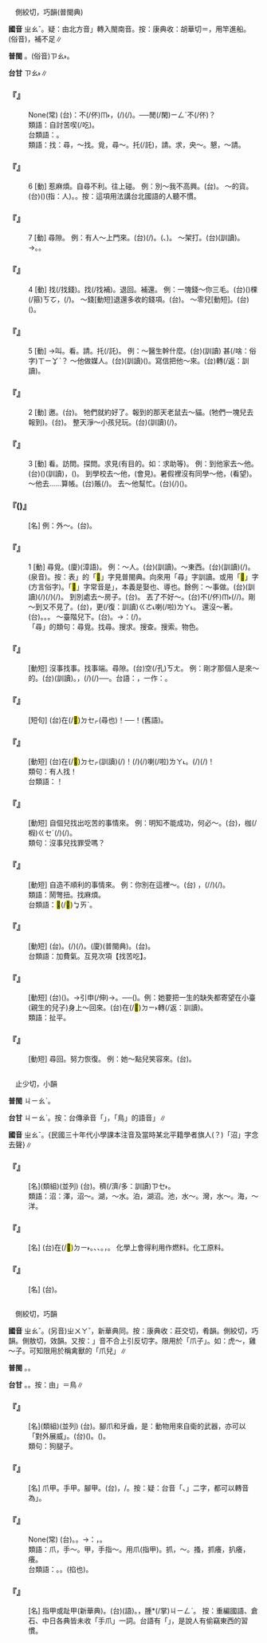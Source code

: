
=={{ruby|找|ㄓㄠˇ}}==

　側絞切，巧韻(普閩典)

'''國音''' <rt>ㄓㄠˇ</rt>。疑：由北方音{{ruby|「|ㄓㄠˇ}}」轉入閩南音。按：康典收：胡華切＝{{ruby|划|ㄏㄨㄚㆷ}}，用竿進船。(俗音){{ruby|爪|ㄓㄠˇ}}，補不足∥

'''普閩''' {{ruby|(文)|ㄗㄠˋ}}。(俗音)<rt>ㄗㄠ˫</rt>。

'''台甘''' <rt>ㄗㄠ˫</rt>∥

    

==='''『{{ruby|沒|ㄇㄟˊ}}{{ruby|病|ㄅㄧㄥˋ}}{{ruby|找|ㄓㄠˇ}}{{ruby|病|ㄅㄧㄥˋ}}』'''===
: None(常) (台){{ruby|比|ㄅㄧˋ}}{{ruby|喻|ㆡㄨ˫}}{{ruby|/|ㄌㄨ˫}}：{{ruby|好|ㄏㄜˋ}}{{ruby|好|ㄏㄜˋ}}{{ruby|人|ㄌㄤˊ}}不(/伓)<rt>ㆬ˫</rt>{{ruby|做|ㄗㄨㆤ˪}}{{ruby|/|ㄗㄜ˪}}，{{ruby|愛|ㄞ˪}}{{ruby|有|ㄨ˫}}{{ruby|載|ㄉㄞ˫}}(/{{ruby|戴|ㄉㄞ˪}}){{ruby|事|ㄐㄧ˪}}(/{{ruby|事|ㄉㄞ˫}}{{ruby|情|ㄐㄧ˪}})。──{{ruby|汝|ㄌㄧˋ}}{{ruby|是|ㄒㄧ˫}}{{ruby|傷|ㄒㄧㆫ}}{{ruby|/|ㄒㄧㆧ}}{{ruby|過|ㄍㆤ˪}}{{ruby|/|ㄍㄨㆤ˪}}閒(/閑)<rt>ㄧㄥˊ</rt>{{ruby|是|ㄒㄧ˫}}不(/伓){{ruby|·|ㆬ˫}}？
:類語：自討苦喫(/吃)。
:
:台類語：{{ruby|討|ㄊㄜˋ}}{{ruby|枷|ㄍㆤˊ}}{{ruby|<mark>&#xffb58;</mark>|ㆣㄧㄚˊ}}。
:
:類語：找：尋，～找。覓，尋～。托(/託)，請。求，央～。懇，～請。
:
    

==='''『{{ruby|找|ㄓㄠˇ}}』'''===
:6  [動] 惹麻煩。自尋不利。往上碰。 例：別～我不高興。(台){{ruby|<mark>&#xffb49;</mark>|ㄇㄞ˪}}{{ruby|來|ㄌㄞˊ}}{{ruby|惹|ㆢㄧㄚˋ}}{{ruby|/|ㄌㄧㄚˋ}}{{ruby|我|ㆣㄨㄚˋ}}{{ruby|<mark>&#xffa45;</mark>|ㆠㆤ˫}}{{ruby|/|ㆠㄨㆤ˫}}{{ruby|爽|ㄙㆲˋ}}{{ruby|快|ㄎㄨㄞ˪}}。 ～{{ruby|揍|ㄘㄡˋ}}的貨。(台){{ruby|愛|ㄞ˪}}{{ruby|人|ㄌㄤˊ}}{{ruby|修|ㄒㄧㄨ}}{{ruby|理|ㄌㄧˋ}}({{ruby|教|ㄍㄠ˪}}{{ruby|訓|ㄏㄨㄣ˪}}){{ruby|丌|ㆤ}}{{ruby|貨|ㄏㄨㆤ˪}}{{ruby|/|ㄏㆤ˪}}(指：人)。{{ruby|討|ㄊㄜˋ}}{{ruby|撲|ㄆㄚㆷ}}{{ruby|骿|ㄆㄧㆩ}}{{ruby|丌|ㆤ}}。按：這項用法講台北國語的人聽不慣。
    

==='''『{{ruby|找|ㄓㄠˇ}}』'''===
:7  [動] 尋隙。 例：有人～上門來。(台){{ruby|有|ㄨ˫}}{{ruby|人|ㄌㄤˊ}}{{ruby|逐|ㄌㄧㆦㆶ}}{{ruby|/|ㆢㄧㆦㆶ}}(/{{ruby|衝|ㄐㄧㄥ˪}}){{ruby|來|ㄌㄞˊ}}{{ruby|到|ㄍㄠ˪}}{{ruby|門|ㄇㆭˊ}}{{ruby|頭|ㄊㄠˊ}}。({{ruby|無|ㆠㄜˊ}}{{ruby|好|ㄏㄜˋ}}{{ruby|聲|ㄒㄧㆩ}}{{ruby|嗽|ㄙㄠ˪}}、{{ruby|求|ㄍㄧㄨˊ}}{{ruby|見|ㄍㄧㄢ˪}})。 ～架打。(台){{ruby|尋|ㄘㆤ˫}}{{ruby|/|ㄘㄨㆤ˫}}(訓讀){{ruby|人|ㄌㄤˊ}}{{ruby|相|ㄒㄧㄜ}}{{ruby|/|ㄙㆩ}}{{ruby|撲|ㄆㄚㆷ}}。→{{ruby|起|ㄎㄧˋ}}{{ruby|冤|ㄨㄢ}}{{ruby|家|ㄍㆤ}}。{{ruby|惹|ㆢㄧㄚˋ}}{{ruby|/|ㄌㄧㄚˋ}}{{ruby|事|ㄙㄨ˫}}{{ruby|相|ㄒㄧㄜ}}{{ruby|/|ㄙㆩ}}{{ruby|撲|ㄆㄚㆷ}}。
    

==='''『{{ruby|找|ㄓㄠˇ}}』'''===
:4  [動] 找(/找錢)。找(/找補)。退回。補還。 例：一塊錢～你三毛。(台)({{ruby|收|ㄒㄧㄨ}}{{ruby|汝|ㄌㄧˋ}}){{ruby|一|ㄐㄧㆵ ͘}}棵(/箍)<rt>ㄎㆦ</rt>{{ruby|銀|ㆣㄨㄣˊ}}{{ruby|/|ㆣㄧㄣˊ}}，{{ruby|找|ㄗㄠ˫}}(/{{ruby|還|ㄏㄧㄥˊ}}){{ruby|汝|ㄌㄧˋ}}{{ruby|三|ㄙㆩ}}{{ruby|角|ㄍㄚㆶ}}。 ～錢[動短]退還多收的錢項。(台){{ruby|找|ㄗㄠ˫}}{{ruby|錢|ㄐㆪˊ}}。 ～零兒[動短]。(台){{ruby|找|ㄗㄠ˫}}{{ruby|零|ㄌㄢˊ}}{{ruby|星|ㄙㄢ}}{{ruby|錢|ㄐㆪˊ}}({{ruby|還|ㄏㄧㄥˊ}}{{ruby|人|·ㄌㄤˊ}})。
    

==='''『{{ruby|找|ㄓㄠˇ}}』'''===
:5  [動] →叫。看。請。托(/託)。 例：～醫生幹什麼。(台){{ruby|尋|ㄘㆤ˫}}{{ruby|/|ㄘㄨㆤ˫}}(訓讀){{ruby|醫|ㄧ}}{{ruby|生|ㄒㄧㄥ}}{{ruby|<mark>&#xffa49;</mark>|ㆠㆤㆷ}}{{ruby|/|ㆠㄨㆤㆷ}} {{ruby|創|ㄘㆲ˪}}甚(/啥：俗字)<rt>ㄒㄧㆩˋ</rt>{{ruby|/|ㄒㄧㄚˋ}}{{ruby|/|ㄙㆩˋ}}{{ruby|貨|ㄏㄨㆤ˪}}{{ruby|/|ㄏㆤ˪}}？ ～他做媒人。(台){{ruby|尋|ㄘㆤ˫}}{{ruby|/|ㄘㄨㆤ˫}}(訓讀){{ruby|伊|ㄧ}}({{ruby|托|ㄊㆦㆶ}}{{ruby|伊|ㄧ}}){{ruby|做|ㄗㄨㆤ˪}}{{ruby|/|ㄗㄜ˪}}{{ruby|媒|ㄇㄨㄧˊ}}{{ruby|/|ㄇㄨㆤˊ}}{{ruby|人|ㄌㄤˊ}}。寫信把他～來。(台){{ruby|寫|ㄒㄧㄚˋ}}{{ruby|批|ㄆㄨㆤ}}{{ruby|/|ㄆㆤ}}{{ruby|加|ㄍㄚ}}{{ruby|叫|ㄍㄧㄜ˪}}轉(/返：訓讀){{ruby|·|ㄉㆭˋ}}{{ruby|來|·ㄌㄞˊ}}。
    

==='''『{{ruby|找|ㄓㄠˇ}}』'''===
:2  [動] 邀。(台){{ruby|相|ㄒㄧㄜ}}{{ruby|/|ㄙㆩ}}{{ruby|招|ㄐㄧㄜ}}。 牠們就約好了。報到的那天老鼠去～貓。(牠們一塊兒去報到)。(台){{ruby|<mark>&#xffa49;</mark>|ㆠㆤㆷ}}{{ruby|/|ㆠㄨㆤㆷ}}{{ruby|報|ㄅㄜ˪}}{{ruby|到|ㄉㄜ˪}}{{ruby|<mark>&#xf8fbe;</mark>|ㄏㄧㆵ}}{{ruby|日|ㆢㄧㆵ ͘}}{{ruby|/|ㄌㄧㆵ ͘}}{{ruby|老|ㄋㄧㄠˋ}}{{ruby|鼠|ㄑㄧˋ}}{{ruby|/|ㄘㄨˋ}}{{ruby|去|ㄎㄧ˪}}{{ruby|招|ㄐㄧㄜ}}{{ruby|貓|ㄋㄧㄠ}}。 整天淨～小孩兒玩。(台){{ruby|一|ㄐㄧㆵ ͘}}{{ruby|日|ㆢㄧㆵ ͘}}{{ruby|/|ㄌㄧㆵ ͘}}{{ruby|干|ㄍㄢ}}{{ruby|焦|ㄉㄚ}}{{ruby|尋|ㄘㆤ˫}}{{ruby|/|ㄘㄨㆤ˫}}(訓讀)(/{{ruby|招|ㄐㄧㄜ}}){{ruby|細|ㄙㄨㆤ˪}}{{ruby|/|ㄙㆤ˪}}{{ruby|漢|ㄏㄢ˪}}{{ruby|<mark>&#xffb51;</mark>|ㆣㄧㄣˋ}}{{ruby|仔|ㄚ}}{{ruby|<mark>&#xffae6;</mark>|ㄑㄧㆵ}}{{ruby|<mark>&#xffaec;</mark>|ㄊㄜˊ}}。
    

==='''『{{ruby|找|ㄓㄠˇ}}』'''===
:3  [動] 看。訪問。探問。求見(有目的。如：求助等)。 例：到他家去～他。(台){{ruby|去|ㄎㄧ˪}}{{ruby|<mark>&#xffad9;</mark>|ㄧㄣ}}{{ruby|兜|ㄉㄠ}}({{ruby|去|ㄎㄧ˪}}){{ruby|尋|ㄘㆤ˫}}{{ruby|/|ㄘㄨㆤ˫}}(訓讀){{ruby|伊|ㄧ}}，({{ruby|訪|ㄏㆲˋ}}{{ruby|問|ㄇㆭ˫}})。 到學校去～他，(會見)。暑假裡沒有同學～他，(看望)。～他去……算帳。(台){{ruby|去|ㄎㄧ˪}}{{ruby|合|ㄍㄚㆴ}}{{ruby|伊|ㄧ}}{{ruby|算|ㄙㆭ˪}}賬(/){{ruby|帳|ㄒㄧㄠ˪}}。 去～他幫忙。(台){{ruby|去|ㄎㄧ˪}}{{ruby|尋|ㄘㆤ˫}}{{ruby|/|ㄘㄨㆤ˫}}{{ruby|伊|ㄧ}}(/{{ruby|托|ㄊㆦㆶ}}{{ruby|伊|ㄧ}}){{ruby|來|ㄌㄞˊ}}{{ruby|<mark>&#xf91c0;</mark>|ㄉㄠ˪}}{{ruby|骹|ㄎㄚ}}{{ruby|手|ㄑㄧㄨˋ}}({{ruby|求|ㄍㄧㄨˊ}}{{ruby|助|ㄗㆦ˫}})。
    

==='''『{{ruby|找|ㄓㄠˇ}}({{ruby|兒|ㄦ}})』'''===
: [名]  例：外～。(台){{ruby|門|ㄇㆭˊ}}{{ruby|外|ㆣㄨㄚ˫}}{{ruby|有|ㄨ˫}}{{ruby|人|ㄌㄤˊ}}{{ruby|<mark>&#xffa49;</mark>|ㆠㆤㆷ}}{{ruby|/|ㆠㄨㆤㆷ}}{{ruby|見|ㄍㆪ˪}}{{ruby|厝|ㄘㄨ˪}}{{ruby|內|ㄌㄞ˫}}{{ruby|丌|ㆤ}}{{ruby|人|ㄌㄤˊ}}。
    

==='''『{{ruby|找|ㄓㄠˇ}}』'''===
:1  [動] 尋覓。(廈){{ruby|<mark>&#xffbf6;</mark>|ㄘㆤ˫}}{{ruby|/|ㄘㄨㆤ˫}}(漳語)。 例：～人。(台){{ruby|尋|ㄘㆤ˫}}{{ruby|/|ㄘㄨㆤ˫}}(訓讀){{ruby|人|ㄌㄤˊ}}。～東西。(台){{ruby|尋|ㄘㆤ˫}}{{ruby|/|ㄘㄨㆤ˫}}(訓讀){{ruby|物|ㄇㄧㆷ ͘}}(/{{ruby|物|ㄇㄧㆷ ͘}}{{ruby|件|ㄍㄧㆩ˫}})。{{ruby|物|ㄇㆭㆷ ͘}}{{ruby|件|ㄍㄧㆩ˪}}(泉音)。按：表{{ruby|「|ㄘㆤ˫}}{{ruby|/|ㄘㄨㆤ˫}}」的「<mark>&#xffbf6;</mark>」字見普閩典。向來用「尋」字訓讀。或用「<mark>&#xffb7e;</mark>」字(方言俗字)。「<mark>&#xffb7e;</mark>」字常音是{{ruby|「|ㄘㄨㄚ˫}}」，本義是娶也、導也。餘例：～事做。(台){{ruby|尋|ㄘㆤ˫}}{{ruby|/|ㄘㄨㆤ˫}}(訓讀){{ruby|載|ㄉㄞ˫}}(/{{ruby|戴|ㄉㄞ˪}}){{ruby|事|ㄐㄧ˪}}(/{{ruby|事|ㄉㄞ˫}}{{ruby|情|ㄐㄧ˪}}){{ruby|通|ㄊㄤ}}(/{{ruby|來|ㄌㄞˊ}}){{ruby|做|ㄗㄨㆤ˪}}{{ruby|/|ㄗㄜ˪}}。 到別處去～房子。(台){{ruby|去|ㄎㄧ˪}}{{ruby|別|ㄅㄚㆵ ͘}}{{ruby|位|ㄨㄧ˫}}{{ruby|尋|ㄘㆤ˫}}{{ruby|/|ㄘㄨㆤ˫}}{{ruby|看|ㄎㄨㆩ˪}}{{ruby|有|ㄨ˫}}{{ruby|厝|ㄘㄨ˪}}{{ruby|無|·ㆠㄜˊ}}。 丟了不好～。(台){{ruby|扑|ㄆㄚㆷ}}不(/伓)<rt>ㆬ˫</rt>{{ruby|見|ㄍㆪ˪}}{{ruby|歹|ㄆㄞˋ}}{{ruby|/|ㄆㆮˋ}}{{ruby|尋|ㄘㆤ˫}}{{ruby|/|ㄘㄨㆤ˫}}(/{{ruby|惡|ㄜㆷ}}{{ruby|得|ㄉㄧㆵ}}{{ruby|尋|ㄘㆤ˫}}{{ruby|/|ㄘㄨㆤ˫}}/{{ruby|難|ㄜㆷ}}{{ruby|得|ㄉㄧㆵ}}{{ruby|尋|ㄘㆤ˫}}{{ruby|/|ㄘㄨㆤ˫}}{{ruby|起|ㄎㄧˋ}})。剛～到又不見了。(台){{ruby|拄|ㄉㄨˋ}}{{ruby|即|ㄐㄧㄚㆷ}}{{ruby|尋|ㄘㆤ˫}}{{ruby|/|ㄘㄨㆤ˫}}{{ruby|著|ㄉㄧㄜㆷ ͘}}，{{ruby|又|ㄧㄨ˫}}更(/復：訓讀)<rt>ㄍㄜ˪</rt>{{ruby|/|ㄍㄜㆷ}}{{ruby|無|ㆠㄜˊ}}{{ruby|看|ㄎㄨㆩ˪}}{{ruby|見|ㄍㆪ˪}}喇(/啦)<rt>ㄌㄚ˪</rt>。 還沒～著。(台){{ruby|猶|ㄧㄠˋ}}{{ruby|未|ㆠㄨㆤ˫}}{{ruby|/|ㆠㆤ˫}}{{ruby|尋|ㄘㆤ˫}}{{ruby|/|ㄘㄨㆤ˫}}{{ruby|著|ㄉㄧㄜㆷ ͘}}。{{ruby|尋|ㄘㆤ˫}}{{ruby|/|ㄘㄨㆤ˫}}{{ruby|猶|ㄧㄠˋ}}{{ruby|未|ㆠㄨㆤ˫}}{{ruby|/|ㆠㆤ˫}}{{ruby|著|ㄉㄧㄜㆷ ͘}}。{{ruby|猶|ㄧㄠˋ}}{{ruby|尋|ㄘㆤ˫}}{{ruby|/|ㄘㄨㆤ˫}}{{ruby|無|ㆠㄜˊ}}。 ～臺階兒下。(台){{ruby|尋|ㄘㆤ˫}}{{ruby|/|ㄘㄨㆤ˫}}{{ruby|<mark>&#xffca7;</mark>|ㆣㄧㆬˊ}}{{ruby|仔|ㄚ}}{{ruby|通|ㄊㄤ}}{{ruby|落|ㄌㄜㆷ ͘}}{{ruby|去|ㄎㄧ˪}}。→{{ruby|比|ㄅㄧˋ}}{{ruby|喻|ㆡㄨ˫}}{{ruby|/|ㄌㄨ˫}}：{{ruby|想|ㄒㄧㆫ˫}}{{ruby|/|ㄒㄧㆧ˫}}{{ruby|退|ㄊㄨㆤ˪}}{{ruby|/|ㄊㆤ˪}}{{ruby|出|ㄘㄨㆵ}}(/{{ruby|路|ㄌㆦ˫}}){{ruby|丌|ㆤ}}{{ruby|理|ㄌㄧˋ}}{{ruby|由|ㄧㄨˊ}}。
:「尋」的類句：尋覓。找尋。搜求。搜查。搜索。物色。
:
    

==='''『{{ruby|找|ㄓㄠˇ}}{{ruby|碴|ㄔㄚˊ}}{{ruby|兒|ㄦ}}』'''===
: [動短] 沒事找事。找事端。尋隙。(台){{ruby|欺|ㄎㄧㄚ}}空(/孔)<rt>ㄎㄤ</rt>。 例：剛才那個人是來～的。(台){{ruby|頭|ㄊㄠˊ}}{{ruby|久|ㄍㄨˋ}}{{ruby|仔|ㄚ}}{{ruby|<mark>&#xf8fbe;</mark>|ㄏㄧㆵ}}{{ruby|個|ㆤˊ}}{{ruby|人|ㄌㄤˊ}}{{ruby|是|ㄒㄧ˫}}{{ruby|<mark>&#xffa49;</mark>|ㆠㆤㆷ}}{{ruby|/|ㆠㄨㆤㆷ}}{{ruby|來|ㄌㄞˊ}}{{ruby|尋|ㄘㆤ˫}}{{ruby|/|ㄘㄨㆤ˫}}(訓讀){{ruby|空|ㄎㄤ}}{{ruby|尋|ㄘㆤ˫}}{{ruby|/|ㄘㄨㆤ˫}}{{ruby|縫|ㄆㄤ˫}}{{ruby|丌|ㆤ}}。{{ruby|攲|ㄎㄧㄚ}}{{ruby|東|ㄉㄤ}}{{ruby|攲|ㄎㄧㄚ}}{{ruby|西|ㄙㄞ}}，{{ruby|<mark>&#xffa49;</mark>|ㆠㆤㆷ}}{{ruby|/|ㆠㄨㆤㆷ}}{{ruby|尋|ㄘㆤ˫}}{{ruby|/|ㄘㄨㆤ˫}}{{ruby|載|ㄉㄞ˫}}(/{{ruby|戴|ㄉㄞ˪}}){{ruby|事|ㄐㄧ˪}}(/{{ruby|事|ㄉㄞ˫}}{{ruby|情|ㄐㄧ˪}})──{{ruby|起|ㄎㄧˋ}}{{ruby|事|ㄙㄨ˫}}。台語：{{ruby|敧|ㄎㄧㄚ}}，一作：{{ruby|欺|ㄎㄧㄚ}}。
    

==='''『{{ruby|有|ㄧㄡˇ}}{{ruby|人|ㄖㄣˊ}}{{ruby|找|ㄓㄠˇ}}』'''===
: [短句] (台){{ruby|有|ㄨ˫}}{{ruby|人|ㄌㄤˊ}}在(/<mark>&#xf9549;</mark>)<rt>ㄉㆤㆷ</rt>{{ruby|<mark>&#xffa49;</mark>|ㆠㆤㆷ}}{{ruby|/|ㆠㄨㆤㆷ}}{{ruby|尋|ㄘㆤ˫}}{{ruby|/|ㄘㄨㆤ˫}}(尋也){{ruby|汝|ㄌㄧˋ}}！──{{ruby|面|ㆠㄧㄢ˫}}{{ruby|會|ㄏㄨㆤ˫}}！(舊語)。
    

==='''『{{ruby|找|ㄓㄠˇ}}{{ruby|你|ㄋㄧˇ}}{{ruby|哩|·ㄌㄧ}}』'''===
: [動短] (台){{ruby|有|ㄨ˫}}{{ruby|人|ㄌㄤˊ}}在(/<mark>&#xf9549;</mark>)<rt>ㄉㆤㆷ</rt>{{ruby|尋|ㄘㆤ˫}}{{ruby|/|ㄘㄨㆤ˫}}(訓讀)(/{{ruby|叫|ㄍㄧㄜ˪}}){{ruby|汝|ㄌㄧˋ}}{{ruby|哦|ㆦˊ}}！{{ruby|有|ㄨ˫}}{{ruby|載|ㄉㄞ˫}}(/{{ruby|戴|ㄉㄞ˪}}){{ruby|事|ㄐㄧ˪}}(/{{ruby|事|ㄉㄞ˫}}{{ruby|情|ㄐㄧ˪}}){{ruby|做|ㄗㄨㆤ˪}}{{ruby|/|ㄗㄜ˪}}喇(/啦)<rt>ㄌㄚ˪</rt>。{{ruby|<mark>&#xffa49;</mark>|ㆠㆤㆷ}}{{ruby|/|ㆠㄨㆤㆷ}}{{ruby|叫|ㄍㄧㄜ˪}}{{ruby|汝|ㄌㄧˋ}}{{ruby|做|ㄗㄨㆤ˪}}{{ruby|/|ㄗㄜ˪}}{{ruby|載|ㄉㄞ˫}}(/{{ruby|戴|ㄉㄞ˪}}){{ruby|事|ㄐㄧ˪}}(/{{ruby|事|ㄉㄞ˫}}{{ruby|情|ㄐㄧ˪}}){{ruby|哦|ㆦˊ}}！
:類句：有人找！
:
:台類語：{{ruby|面|ㆠㄧㄢ˫}}{{ruby|會|ㄏㄨㆤ˫}}！
:
    

==='''『{{ruby|找|ㄓㄠˇ}}{{ruby|苦|ㄎㄨˇ}}{{ruby|喫|ㄔ}}』'''===
: [動短] 自個兒找出吃苦的事情來。 例：明知不能成功，何必～。(台){{ruby|明|ㆠㄧㄥˊ}}{{ruby|其|ㄍㄧ}}{{ruby|知|ㄗㄞ}}{{ruby|<mark>&#xffa45;</mark>|ㆠㆤ˫}}{{ruby|/|ㆠㄨㆤ˫}}{{ruby|成|ㄒㄧㄥˊ}}{{ruby|功|ㄍㆲ}}，{{ruby|哪|ㄋㄚˋ}}{{ruby|會|ㄨㆤ˫}}{{ruby|/|ㆤ˫}}{{ruby|著|ㄉㄧㄜㆷ ͘}}{{ruby|去|ㄎㄧ˪}}{{ruby|做|ㄗㄨㆤ˪}}{{ruby|/|ㄗㄜ˪}}{{ruby|彼|ㄏㆤ}}{{ruby|討|ㄊㄜˋ}}{{ruby|<mark>&#xffb58;</mark>|ㆣㄧㄚˊ}}枷(/椵)<rt>ㄍㆤˊ</rt>{{ruby|丌|ㆤ}}{{ruby|載|ㄉㄞ˫}}(/{{ruby|戴|ㄉㄞ˪}}){{ruby|事|ㄐㄧ˪}}(/{{ruby|事|ㄉㄞ˫}}{{ruby|情|ㄐㄧ˪}})。
:類句：沒事兒找罪受嗎？
:
    

==='''『{{ruby|找|ㄓㄠˇ}}{{ruby|彆|ㄅㄧㄝˋ}}{{ruby|扭|·ㄋㄧㄡˇ}}』'''===
: [動短] 自造不順利的事情來。 例：你別在這裡～。(台){{ruby|汝|ㄌㄧˋ}}{{ruby|<mark>&#xffb49;</mark>|ㄇㄞ˪}}{{ruby|<mark>&#xffa4f;</mark>|ㄉㄧㆰ˪}} {{ruby|<mark>&#xf8f7a;</mark>|ㄐㄧㄚ}}{{ruby|促|ㄑㄧㆦㆶ}}{{ruby|我|ㆣㄨㄚˋ}}，({{ruby|掩|ㆭ}}{{ruby|唼|ㄗㆭˊ}}/{{ruby|縈|ㄧㄥˊ}}{{ruby|→|ㆭˊ}}{{ruby|<mark>&#xf995b;</mark>|ㄘㆲˊ}}{{ruby|→|ㄗㆭˊ}}/{{ruby|膏|ㄍㄜ}}{{ruby|膏|ㄍㄜ}}{{ruby|纏|ㄉㆪˊ}}){{ruby|稍|ㄒㄧㄜˋ}}{{ruby|停|ㄊㄧㄥˊ}}{{ruby|仔|ㄚ}}{{ruby|汝|ㄌㄧˋ}}{{ruby|著|ㄉㄧㄜㆷ}}(/{{ruby|都|ㄉㄜ˫}}){{ruby|討|ㄊㄜˋ}}{{ruby|無|ㆠㄜˊ}}{{ruby|心|ㄒㄧㆬ}}{{ruby|適|ㄒㄧㆤㆶ}}。
:類語：鬧彆扭。找麻煩。
:
:台類語：{{ruby|討|ㄊㄜˋ}}{{ruby|衰|ㄙㄨㆤ}}<mark>&#xffb4e;</mark>(/<mark>&#xffcda;</mark>)<rt>ㆠㄞˋ</rt>。
:
    

==='''『{{ruby|找|ㄓㄠˇ}}{{ruby|麻|ㄇㄚˊ}}{{ruby|煩|·ㄈㄢˊ}}』'''===
: [動短] (台){{ruby|付|ㄏㆦ˫}}{{ruby|人|ㄌㄤˊ}}{{ruby|感|ㄍㆰˋ}}{{ruby|覺|ㄍㄚㆶ}}{{ruby|費|ㄏㄨㄧ˪}}{{ruby|氣|ㄎㄧ˪}}。{{ruby|家|ㄍㄚ}}{{ruby|己|ㄉㄧ˫}}{{ruby|/|ㄍㄧ˫}}{{ruby|惹|ㆢㄧㄚˋ}}{{ruby|/|ㄌㄧㄚˋ}}{{ruby|出|ㄘㄨㆵ}}{{ruby|載|ㄉㄞ˫}}(/{{ruby|戴|ㄉㄞ˪}}){{ruby|事|ㄐㄧ˪}}(/{{ruby|事|ㄉㄞ˫}}{{ruby|情|ㄐㄧ˪}})。(廈){{ruby|加|ㄍㆤ}}{{ruby|羅|ㄌㄜˊ}}{{ruby|嗦|ㄙㄜ}}(普閩典)。(台){{ruby|討|ㄊㄜˋ}}{{ruby|費|ㄏㄨㄧ˪}}{{ruby|氣|ㄎㄧ˪}}。
:台類語：加費氣。互見次項【找苦吃】。
:
    

==='''『{{ruby|找|ㄓㄠˇ}}{{ruby|補|ㄅㄨˇ}}』'''===
: [動短] (台)({{ruby|加|ㄍㄚ}}{{ruby|人|ㄌㄤˊ}}{{ruby|討|ㄊㄜˋ}}){{ruby|找|ㄗㄠ˫}}{{ruby|錢|ㄐㆪˊ}}。→引申(/伸)→{{ruby|討|ㄊㄜˋ}}{{ruby|平|ㄆㆥˊ}}{{ruby|/|ㄆㆪˊ}}。──({{ruby|想|ㄒㄧㆫ˫}}{{ruby|/|ㄒㄧㆧ˫}}{{ruby|<mark>&#xffa49;</mark>|ㆠㆤㆷ}}{{ruby|/|ㆠㄨㆤㆷ}}{{ruby|討|ㄊㄜˋ}}{{ruby|過|ㄍㆤ˪}}{{ruby|/|ㄍㄨㆤ˪}}{{ruby|去|ㄎㄧ˪}}{{ruby|丌|ㆤ}}{{ruby|損|ㄙㄨㄣˋ}}{{ruby|失|ㄒㄧㆵ}}){{ruby|補|ㄅㆦˋ}}{{ruby|怨|ㄨㄢ˪}}{{ruby|恨|ㄏㄨㄣ˫}}。例：她要把一生的缺失都寄望在小臺(親生的兒子)身上～回來。(台){{ruby|伊|ㄧ}}{{ruby|<mark>&#xffa49;</mark>|ㆠㆤㆷ}}{{ruby|/|ㆠㄨㆤㆷ}}{{ruby|將|ㄐㄧㆲ}}{{ruby|一|ㄧㆵ}}{{ruby|生|ㄒㄧㄥ}}{{ruby|丌|ㆤ}}{{ruby|損|ㄙㄨㄣˋ}}{{ruby|失|ㄒㄧㆵ}}{{ruby|攏|ㄌㆲˋ}}{{ruby|寄|ㄍㄧㄚ˪}}{{ruby|望|ㆠㄤ˫}}在(/<mark>&#xf9853;</mark>)<rt>ㄉㄧ˫</rt>{{ruby|小|ㄒㄧㄜˋ}}{{ruby|台|ㄉㄞˊ}}{{ruby|身|ㄒㄧㄣ}}{{ruby|上|ㄒㄧㆲ˫}}{{ruby|補|ㄅㆦˋ}}{{ruby|倒|ㄉㄜˋ}}轉(/返：訓讀){{ruby|·|ㄉㆭˋ}}{{ruby|來|·ㄌㄞˊ}}。
:類語：扯平。
:
    

==='''『{{ruby|找|ㄓㄠˇ}}{{ruby|回|ㄏㄨㄟˊ}}』'''===
: [動短] 尋回。努力恢復。 例：她～點兒笑容來。(台){{ruby|伊|ㄧ}}{{ruby|小|ㄒㄧㄜˋ}}{{ruby|許|ㄎㄨㄚˋ}}{{ruby|恢|ㄏㄨㆤ}}{{ruby|復|ㄏㆦㆶ}}{{ruby|笑|ㄑㄧㄜ˪}}{{ruby|容|ㄧㆲˊ}}。
    

=={{ruby|沼|ㄓㄠˇ}}==

　止少切，小韻

'''普閩''' <rt>ㄐㄧㄠˋ</rt>。

'''台甘''' <rt>ㄐㄧㄠˋ</rt>。按：台傳承音「{{ruby|鳥|ㄋㄧㄠˋ}}」，「鳥」的語音{{ruby|「|ㄐㄧㄠˋ}}」∥

'''國音''' <rt>ㄓㄠˇ</rt>。{民國三十年代小學課本注音及當時某北平籍學者旗人(？)「沼」字念去聲}∥

    

==='''『{{ruby|沼|ㄓㄠˇ}}{{ruby|澤|ㄗㄜˊ}}』'''===
: [名](類組)(並列) (台){{ruby|淺|ㄑㄧㄢˋ}}{{ruby|池|ㄉㄧˊ}}。{{ruby|塗|ㄊㆦˊ}}{{ruby|湳|ㄌㆰ˪}}{{ruby|湳|ㄌㆰ˪}}{{ruby|水|ㄗㄨㄧˋ}}{{ruby|草|ㄘㄠˋ}}穧(/濟/多：訓讀)<rt>ㄗㆤ˫</rt>{{ruby|/|ㄗㄨㆤ˫}}{{ruby|丌|ㆤ}}{{ruby|所|ㄙㆦˋ}}{{ruby|在|ㄗㄞ˫}}。
:類語：沼：澤，沼～。湖，～水。泊，湖沼。池，水～。灣，水～。海，～洋。
:
    

==='''『{{ruby|沼|ㄓㄠˇ}}{{ruby|氣|ㄑㄧˋ}}』'''===
: [名] (台){{ruby|因|ㄧㄣ}}{{ruby|植|ㄒㄧㆵ ͘}}{{ruby|物|ㆠㄨㆵ ͘}}在(/<mark>&#xf9853;</mark>)<rt>ㄉㄧ˫</rt>{{ruby|塗|ㄊㆦˊ}}{{ruby|底|ㄉㄨㆤˋ}}{{ruby|/|ㄉㆤˋ}}{{ruby|爛|ㄋㄨㄚ˫}}{{ruby|去|ㄎㄧ˪}}{{ruby|所|ㄙㆦˋ}}{{ruby|產|ㄙㄢˋ}}{{ruby|生|ㄒㄧㄥ}}{{ruby|丌|ㆤ}}{{ruby|臭|ㄘㄠ˪}}{{ruby|味|ㆠㄧ˫}}{{ruby|氣|ㄎㄧ˪}}{{ruby|體|ㄊㆤˋ}}。{{ruby|沼|ㄐㄧㄠˋ}}{{ruby|澤|ㄉㄧㆤㆶ ͘}}、{{ruby|臭|ㄘㄠ˪}}{{ruby|水|ㄗㄨㄧˋ}}{{ruby|窟|ㄎㄨㆵ}}、{{ruby|炭|ㄊㄨㆩ˪}}{{ruby|礦|ㄎㆲ˪}}{{ruby|內|ㄌㄞ˫}}{{ruby|常|ㄒㄧㆲˊ}}{{ruby|常|ㄒㄧㆲˊ}}{{ruby|自|ㄗㄨ˫}}{{ruby|然|ㆢㄧㄢˊ}}{{ruby|/|ㄌㄧㄢˊ}}{{ruby|產|ㄙㄢˋ}}{{ruby|生|ㄒㄧㄥ}}。{{ruby|混|ㄏㄨㄣ˫}}{{ruby|合|ㄏㄚㆴ ͘}}{{ruby|<mark>&#xffa4f;</mark>|ㄉㄧㆰ˪}}{{ruby|空|ㄎㆲ}}{{ruby|氣|ㄎㄧ˪}}{{ruby|中|ㄉㄧㆲ}}，{{ruby|遇|ㆠㄨ˫}}{{ruby|/|ㆣㄨ˫}}{{ruby|火|ㄏㄨㆤˋ}}{{ruby|/|ㄏㆤˋ}}{{ruby|會|ㄨㆤ˫}}{{ruby|/|ㆤ˫}}{{ruby|爆|ㄅㆦㆶ}}{{ruby|發|ㄏㄨㄚㆵ}}。 化學上會得利用作燃料。化工原料。
    

==='''『{{ruby|沼|ㄓㄠˇ}}』'''===
: [名] (台){{ruby|形|ㄏㄧㄥˊ}}{{ruby|狀|ㄗㆲ˫}}{{ruby|彎|ㄨㄢ}}{{ruby|彎|ㄨㄢ}}{{ruby|斡|ㄨㄚㆵ}}{{ruby|斡|ㄨㄚㆵ}}{{ruby|丌|ㆤ}}{{ruby|水|ㄗㄨㄧˋ}}{{ruby|池|ㄉㄧˊ}}{{ruby|仔|ㄚ}}。
    

=={{ruby|爪|ㄓㄠˇ}}==

　側絞切，巧韻

'''國音''' <rt>ㄓㄠˇ</rt>。(另音)<rt>ㄓㄨㄚˇ</rt>，新華典同。按：康典收：莊交切，肴韻。側絞切，巧韻。側敖切，效韻。又按：{{ruby|「|ㄓㄨㄚˇ}}」音不合上引反切字。限用於「爪子」。如：虎～，雞～子。可知限用於稱禽獸的「爪兒」∥

'''普閩''' {{ruby|(文)|ㄐㄧㄠˋ}}。{{ruby|(白)|ㄋㄧㄠˋ}}{{ruby|、|ㄌㄧㄠ}}。

'''台甘''' {{ruby|(文)|ㆢㄧㄠˋ}}。{{ruby|(語)|ㆢㄧㆯˋ}}。按：由{{ruby|「|ㆢㄧㄠˋ}}{{ruby|→|ㄌㄧㄠˋ}}{{ruby|→|ㄋㄧㄠˋ}}」＝鳥∥

    

==='''『{{ruby|爪|ㄓㄠˇ}}{{ruby|牙|ㄧㄚˊ}}』'''===
: [名](類組)(並列) (台){{ruby|爪|ㆢㄧㄠˋ}}{{ruby|牙|ㆣㆤˊ}}。腳爪和牙齒，是：動物用來自衛的武器，亦可以「對外展威」。(台)({{ruby|轉|ㄗㄨㄢˋ}}{{ruby|喻|ㆡㄨ˫}}{{ruby|/|ㄌㄨ˫}}){{ruby|有|ㄨ˫}}{{ruby|勇|ㄧㆲˋ}}{{ruby|力|ㄌㄚㆵ ͘}}{{ruby|丌|ㆤ}}{{ruby|武|ㆠㄨˋ}}{{ruby|臣|ㄒㄧㄣˊ}}。{{ruby|又|ㄧㄨ˫}}{{ruby|轉|ㄗㄨㄢˋ}}{{ruby|指|ㄐㄧˋ}}{{ruby|黨|ㄉㆲˋ}}{{ruby|羽|ㄨˋ}}({{ruby|惡|ㄆㄞˋ}}{{ruby|人|ㄌㄤˊ}}{{ruby|丌|ㆤ}}{{ruby|骹|ㄎㄚ}}{{ruby|仔|ㄚ}}{{ruby|手|ㄑㄧㄨˋ}}{{ruby|仔|ㄚ}})。
:類句：狗腿子。
:
    

==='''『{{ruby|爪|ㄓㄠˇ}}』'''===
: [名] 爪甲。手{{ruby|指|ㄓ}}甲。腳{{ruby|趾|ㄓ}}甲。(台){{ruby|手|ㄑㄧㄨˋ}}{{ruby|掌|ㄐㄧㆲˋ}}{{ruby|→|ㄐㄧㄥˋ}}{{ruby|甲|ㄍㄚㆷ}}，{{ruby|骹|ㄎㄚ}}{{ruby|掌|ㄐㄧㆲˋ}}{{ruby|→|ㄐㄧㄥˋ}}/{{ruby|踵|ㄐㄧㄥˋ}}{{ruby|甲|ㄍㄚㆷ}}。按：疑：台音「{{ruby|掌|ㄐㄧㆲˋ}}{{ruby|/|ㄐㄧㄤˋ}}、{{ruby|踵|ㄐㄧㆲˋ}}」二字，都可以轉音為{{ruby|「|ㄐㄧㄥˋ}}」。
    

==='''『{{ruby|張|ㄓㄤ}}{{ruby|牙|ㄧㄚˊ}}{{ruby|舞|ㄨˇ}}{{ruby|爪|ㄓㄠˇ}}』'''===
: None(常) (台){{ruby|形|ㄏㄧㄥˊ}}{{ruby|容|ㄧㆲˊ}}{{ruby|猛|ㆠㄧㄥˋ}}{{ruby|獸|ㄒㄧㄨ˪}}{{ruby|展|ㄉㄧㄢˋ}}{{ruby|威|ㄨㄧ}}。{{ruby|開|ㄎㄨㄧ}}{{ruby|嘴|ㄘㄨㄧ˪}}{{ruby|弄|ㄌㄤ˫}}{{ruby|骹|ㄎㄚ}}。→{{ruby|轉|ㄗㄨㄢˋ}}{{ruby|喻|ㆡㄨ˫}}{{ruby|/|ㄌㄨ˫}}：{{ruby|惡|ㄆㄞˋ}}{{ruby|人|ㄌㄤˊ}}{{ruby|比|ㄅㄧˋ}}{{ruby|骹|ㄎㄚ}}{{ruby|弄|ㄌㄤ˫}}{{ruby|手|ㄑㄧㄨˋ}}{{ruby|張|ㄉㄧㆲ}}{{ruby|揚|ㄧㆲˊ}}{{ruby|作|ㄗㆦㆶ}}{{ruby|勢|ㄙㆤ˪}}，{{ruby|猖|ㄑㄧㆲ}}{{ruby|狂|ㄍㆲˊ}}{{ruby|兇|ㄏㄧㆲ}}{{ruby|惡|ㆦㆶ}}{{ruby|丌|ㆤ}}{{ruby|款|ㄎㄨㄢˋ}}。
:類語：爪，手～。甲，手指～。用爪(指甲){{ruby|瓟|ㄆㄠˊ}}。抓，～{{ruby|撓|ㄋㄠˊ}}。搔，抓癢，扒癢，{{ruby|<mark>&#xf8e58;</mark>|ㄎㄨㄞˇ}}癢。
:
:台類語：{{ruby|爬|ㄅㆤˊ}}。{{ruby|抓|ㆢㄧㄠ˪}}。{{ruby|控|ㄎㄤ˪}}(掐也)。
:
    

==='''『{{ruby|手|ㄕㄡˇ}}{{ruby|爪|ㄓㄠˇ}}』'''===
: [名] 指甲或趾甲(新華典)。(台){{ruby|手|ㄑㄧㄨˋ}}{{ruby|爪|ㄌㄧㄠˋ}}{{ruby|/|ㆢㄧㄠˋ}}(語)。{{ruby|手|ㄑㄧㄨˋ}}{{ruby|掌|ㄐㄧㄥˋ}}{{ruby|甲|ㄍㄚㆷ}}，{{ruby|骹|ㄎㄚ}}腫*(/掌)<rt>ㄐㄧㄥˋ</rt>{{ruby|甲|ㄍㄚㆷ}}。 按：重編國語、倉石、中日各典皆未收「手爪」一詞。台語有「{{ruby|手|ㄑㄧㄨˋ}}{{ruby|爪|ㄌㄧㄠˋ}}{{ruby|/|ㆢㄧㄠˋ}}{{ruby|賤|ㄐㄧㄢ˫}}」，是說人有偷竊東西的習慣。
    
